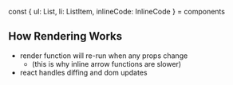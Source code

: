 
const { ul: List, li: ListItem, inlineCode: InlineCode } = components

## How Rendering Works

* render function will re-run when any props change
  * (this is why inline arrow functions are slower)
* react handles diffing and dom updates
